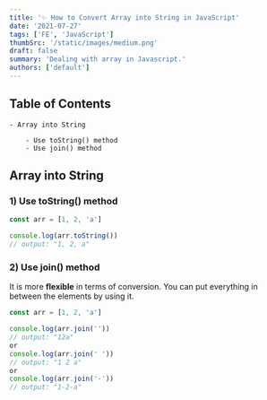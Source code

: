 ```yaml
---
title: '✨ How to Convert Array into String in JavaScript'
date: '2021-07-27'
tags: ['FE', 'JavaScript']
thumbSrc: '/static/images/medium.png'
draft: false
summary: 'Dealing with array in Javascript.'
authors: ['default']
---
```


## Table of Contents

```
- Array into String

    - Use toString() method
    - Use join() method
```

## Array into String

### 1) Use toString() method

```javascript
const arr = [1, 2, 'a']

console.log(arr.toString())
// output: "1, 2, a"
```

### 2) Use join() method

It is more **flexible** in terms of conversion. You can put everything in between the elements by using it.

```javascript
const arr = [1, 2, 'a']

console.log(arr.join(''))
// output: "12a"
or
console.log(arr.join(' '))
// output: "1 2 a"
or
console.log(arr.join('-'))
// output: "1-2-a"
```
